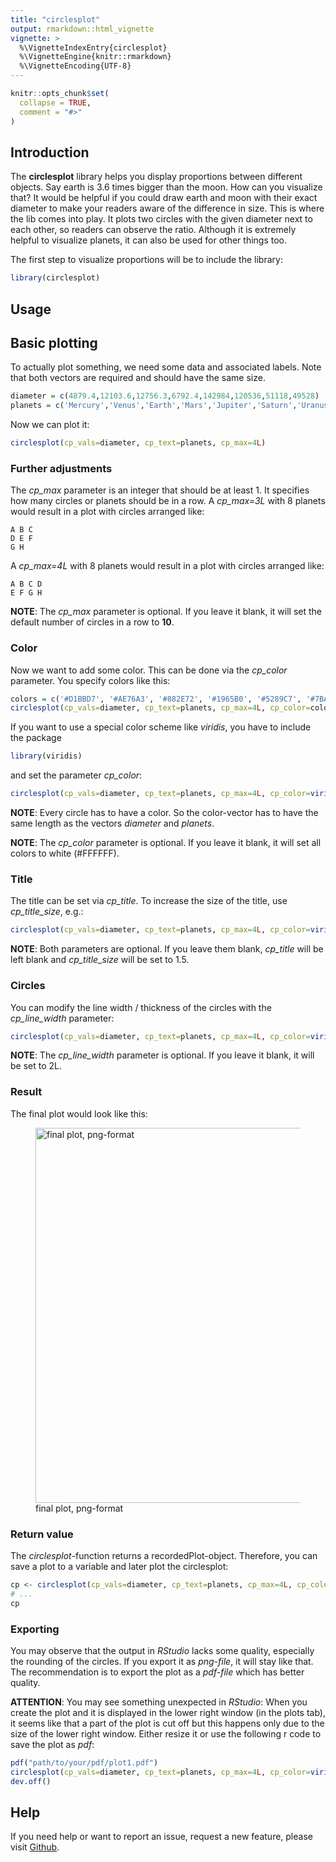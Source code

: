 ```yaml
---
title: "circlesplot"
output: rmarkdown::html_vignette
vignette: >
  %\VignetteIndexEntry{circlesplot}
  %\VignetteEngine{knitr::rmarkdown}
  %\VignetteEncoding{UTF-8}
---
```


```r
knitr::opts_chunk$set(
  collapse = TRUE,
  comment = "#>"
)
```

## Introduction

The __circlesplot__ library helps you display proportions between different objects. Say earth is 3.6 times bigger than the moon. How can you visualize that? It would be helpful if you could draw earth and moon with their exact diameter to make your readers aware of the difference in size. This is where the lib comes into play. It plots two circles with the given diameter next to each other, so readers can observe the ratio. Although it is extremely helpful to visualize planets, it can also be used for other things too.

The first step to visualize proportions will be to include the library:

```r
library(circlesplot)
```

## Usage

## Basic plotting

To actually plot something, we need some data and associated labels. Note that both vectors are required and should have the same size.

```r
diameter = c(4879.4,12103.6,12756.3,6792.4,142984,120536,51118,49528)
planets = c('Mercury','Venus','Earth','Mars','Jupiter','Saturn','Uranus','Neptune')
```

Now we can plot it:

```r
circlesplot(cp_vals=diameter, cp_text=planets, cp_max=4L)
```

### Further adjustments

The *cp_max* parameter is an integer that should be at least 1. It specifies how many circles or planets should be in a row.
A *cp_max=3L* with 8 planets would result in a plot with circles arranged like:

```
A B C
D E F
G H
```

A *cp_max=4L* with 8 planets would result in a plot with circles arranged like:

```
A B C D
E F G H
```

**NOTE**: The *cp_max* parameter is optional. If you leave it blank, it will set the default number of circles in a row to **10**.


### Color

Now we want to add some color. This can be done via the *cp_color* parameter. You specify colors like this:

```r
colors = c('#D1BBD7', '#AE76A3', '#882E72', '#1965B0', '#5289C7', '#7BAFDE', '#4EB265', '#90C987')
circlesplot(cp_vals=diameter, cp_text=planets, cp_max=4L, cp_color=colors)
```

If you want to use a special color scheme like *viridis*, you have to include the package

```r
library(viridis)
```

and set the parameter *cp_color*:

```r
circlesplot(cp_vals=diameter, cp_text=planets, cp_max=4L, cp_color=viridis(8))
```

**NOTE**: Every circle has to have a color. So the color-vector has to have the same length as the vectors *diameter* and *planets*. 

**NOTE**: The *cp_color* parameter is optional. If you leave it blank, it will set all colors to white (#FFFFFF).

### Title

The title can be set via *cp_title*. To increase the size of the title, use *cp_title_size*, e.g.:

```r
circlesplot(cp_vals=diameter, cp_text=planets, cp_max=4L, cp_color=viridis(8), cp_title="Planets", cp_title_size=4)
```

**NOTE**: Both parameters are optional. If you leave them blank, *cp_title* will be left blank and *cp_title_size* will be set to 1.5.


### Circles

You can modify the line width / thickness of the circles with the *cp_line_width* parameter: 

```r
circlesplot(cp_vals=diameter, cp_text=planets, cp_max=4L, cp_color=viridis(8), cp_title="Planets", cp_title_size=2, cp_line_width=3L)
```

**NOTE**: The *cp_line_width* parameter is optional. If you leave it blank, it will be set to 2L.


### Result

The final plot would look like this:

![final plot, png-format](./vign_1.png){width=600}

### Return value

The *circlesplot*-function returns a recordedPlot-object. Therefore, you can save a plot to a variable and later plot the circlesplot:

```r
cp <- circlesplot(cp_vals=diameter, cp_text=planets, cp_max=4L, cp_color=viridis(8), cp_title="Planets")
# ...
cp
```


### Exporting

You may observe that the output in *RStudio* lacks some quality, especially the rounding of the circles. If you export it as *png-file*, it will stay like that. The recommendation is to export the plot as a *pdf-file* which has better quality. 

**ATTENTION**:
You may see something unexpected in *RStudio*: When you create the plot and it is displayed in the lower right window (in the plots tab), it seems like that a part of the plot is cut off but this happens only due to the size of the lower right window. Either resize it or use the following r code to save the plot as *pdf*:

```r
pdf("path/to/your/pdf/plot1.pdf")
circlesplot(cp_vals=diameter, cp_text=planets, cp_max=4L, cp_color=viridis(8), cp_title="Planets")
dev.off() 
```


## Help

If you need help or want to report an issue, request a new feature, please visit [Github](https://github.com/BenSt099/circlesplot).
